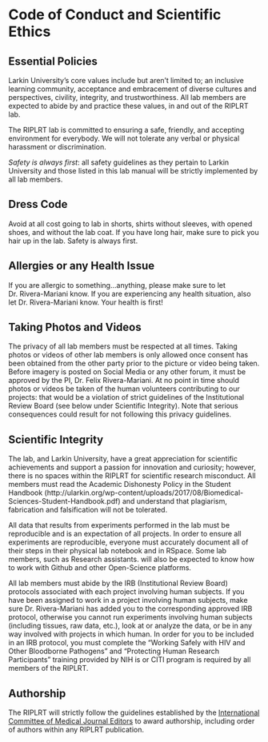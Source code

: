 # Code of Conduct and Scientific Ethics 

## Essential Policies
Larkin University’s core values include but aren’t limited to; an inclusive learning community, acceptance and embracement of diverse cultures and perspectives, civility, integrity, and trustworthiness. All lab members are expected to abide by and practice these values, in and out of the RIPLRT lab.

The RIPLRT lab is committed to ensuring a safe, friendly, and accepting environment for everybody. We will not tolerate any verbal or physical harassment or discrimination. 

*Safety is always first*: all safety guidelines as they pertain to Larkin University and those listed in this lab manual will be strictly implemented by all lab members. 

## Dress Code
Avoid at all cost going to lab in shorts, shirts without sleeves, with opened shoes, and without the lab coat. If you have long hair, make sure to pick you hair up in the lab. Safety is always first. 

## Allergies or any Health Issue
If you are allergic to something...anything, please make sure to let Dr. Rivera-Mariani know. If you are experiencing any health situation, also let Dr. Rivera-Mariani know. Your health is first!

## Taking Photos and Videos
The privacy of all lab members must be respected at all times. Taking photos or videos of other lab members is only allowed once consent has been obtained from the other party prior to the picture or video being taken. Before imagery is posted on Social Media or any other forum, it must be approved by the PI, Dr. Felix Rivera-Mariani. At no point in time should photos or videos be taken of the human volunteers contributing to our projects: that would be a violation of strict guidelines of the Institutional Review Board (see below under Scientific Integrity). Note that serious consequences could result for not following this privacy guidelines.

## Scientific Integrity
The lab, and Larkin University, have a great appreciation for scientific achievements and support a passion for innovation and curiosity; however, there is no spaces within the RIPLRT for scientific research misconduct. All members must read the Academic Dishonesty Policy in the Student Handbook (http://ularkin.org/wp-content/uploads/2017/08/Biomedical-Sciences-Student-Handbook.pdf) and understand that plagiarism, fabrication and falsification will not be tolerated. 

All data that results from experiments performed in the lab must be reproducible and is an expectation of all projects. In order to ensure all experiments are reproducible, everyone must accurately document all of their steps in their physical lab notebook and in RSpace. Some lab members, such as Research assistants. will also be expected to know how to work with Github and other Open-Science platforms.

All lab members must abide by the IRB (Institutional Review Board) protocols associated with each project involving human subjects. If you have been assigned to work in a project involving human subjects, make sure Dr. Rivera-Mariani has added you to the corresponding approved IRB protocol, otherwise you cannot run experiments involving human subjects (including tissues, raw data, etc.), look at or analyze the data, or be in any way involved with projects in which human. In order for you to be included in an IRB protocol, you must complete the  “Working Safely with HIV and Other Bloodborne Pathogens” and “Protecting Human Research Participants” training provided by NIH is or CITI program is required by all members of the RIPLRT.

## Authorship
The RIPLRT will strictly follow the guidelines established by the [International Committee of Medical Journal Editors](http://www.icmje.org/recommendations/browse/roles-and-responsibilities/defining-the-role-of-authors-and-contributors.html) to award authorship, including order of authors within any RIPLRT publication. 
